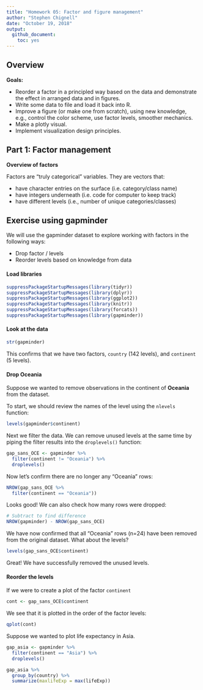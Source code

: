 ```yaml
---
title: "Homework 05: Factor and figure management"
author: "Stephen Chignell"
date: "October 19, 2018"
output:
  github_document:
    toc: yes
---
```


## Overview

**Goals:**

- Reorder a factor in a principled way based on the data and demonstrate the effect in arranged data and in figures.
- Write some data to file and load it back into R.
- Improve a figure (or make one from scratch), using new knowledge, e.g., control the color scheme, use factor levels, smoother mechanics.
- Make a plotly visual.
- Implement visualization design principles.


## Part 1: Factor management

**Overview of factors**

Factors are “truly categorical” variables. They are vectors that:

- have character entries on the surface (i.e. category/class name)
- have integers underneath (i.e. code for computer to keep track)
- have different levels (i.e., number of unique categories/classes)

## Exercise using gapminder

We will use the gapminder dataset to explore working with factors in the following ways:

- Drop factor / levels
- Reorder levels based on knowledge from data


#### Load libraries

```r
suppressPackageStartupMessages(library(tidyr))
suppressPackageStartupMessages(library(dplyr))
suppressPackageStartupMessages(library(ggplot2))
suppressPackageStartupMessages(library(knitr))
suppressPackageStartupMessages(library(forcats))
suppressPackageStartupMessages(library(gapminder))
```

#### Look at the data

```r
str(gapminder)
```

This confirms that we have two factors, `country` (142 levels), and `continent` (5 levels).


#### Drop Oceania

Suppose we wanted to remove observations in the continent of **Oceania** from the dataset. 

To start, we should review the names of the level using the `nlevels` function:

```r
levels(gapminder$continent)
```

Next we filter the data. We can remove unused levels at the same time by piping the filter results into the `droplevels()` function:

```r
gap_sans_OCE <- gapminder %>% 
  filter(continent != "Oceania") %>% 
  droplevels()
```

Now let's confirm there are no longer any "Oceania" rows:
```r
NROW(gap_sans_OCE %>% 
  filter(continent == "Oceania"))
```

Looks good! We can also check how many rows were dropped:
```r
# Subtract to find difference
NROW(gapminder) - NROW(gap_sans_OCE)
```

We have now confirmed that all "Oceania" rows (n=24) have been removed from the original dataset. What about the levels?

```r
levels(gap_sans_OCE$continent)
```

Great! We have successfully removed the unused levels.

#### Reorder the levels

If we were to create a plot of the factor `continent`
```r
cont <- gap_sans_OCE$continent
```

We see that it is plotted in the order of the factor levels:

```r
qplot(cont)
```

Suppose we wanted to plot life expectancy in Asia. 

```r
gap_asia <- gapminder %>% 
  filter(continent == "Asia") %>% 
  droplevels()
```

```r
gap_asia %>% 
  group_by(country) %>% 
  summarize(maxlifeExp = max(lifeExp))
```



